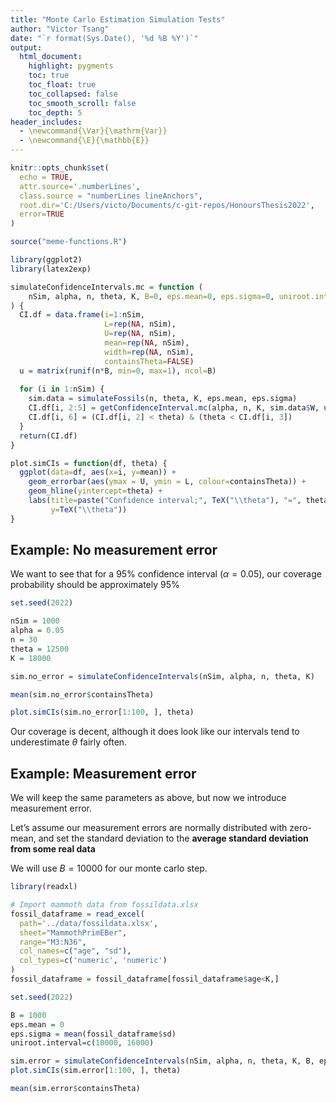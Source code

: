 ---
title: "Monte Carlo Estimation Simulation Tests"
author: "Victor Tsang"
date: "`r format(Sys.Date(), '%d %B %Y')`"
output:
  html_document:
    highlight: pygments
    toc: true
    toc_float: true
    toc_collapsed: false
    toc_smooth_scroll: false
    toc_depth: 5
header_includes:
  - \newcommand{\Var}{\mathrm{Var}}
  - \newcommand{\E}{\mathbb{E}}
---

```{=html}
<style>
body
  { counter-reset: source-line 0; }
pre.numberSource code
  { counter-reset: none; }
</style>
```

```{r setup, include=FALSE}
knitr::opts_chunk$set(
  echo = TRUE,
  attr.source='.numberLines',
  class.source = "numberLines lineAnchors",
  root.dir='C:/Users/victo/Documents/c-git-repos/HonoursThesis2022',
  error=TRUE
)
```

```{r}
source("meme-functions.R")

library(ggplot2)
library(latex2exp)

simulateConfidenceIntervals.mc = function (
    nSim, alpha, n, theta, K, B=0, eps.mean=0, eps.sigma=0, uniroot.interval=NA
) {
  CI.df = data.frame(i=1:nSim,
                     L=rep(NA, nSim),
                     U=rep(NA, nSim),
                     mean=rep(NA, nSim),
                     width=rep(NA, nSim),
                     containsTheta=FALSE)
  u = matrix(runif(n*B, min=0, max=1), ncol=B)
  
  for (i in 1:nSim) {
    sim.data = simulateFossils(n, theta, K, eps.mean, eps.sigma)
    CI.df[i, 2:5] = getConfidenceInterval.mc(alpha, n, K, sim.data$W, u, eps.sigma, eps.mean, uniroot.interval)
    CI.df[i, 6] = (CI.df[i, 2] < theta) & (theta < CI.df[i, 3])
  }
  return(CI.df)
}

plot.simCIs = function(df, theta) {
  ggplot(data=df, aes(x=i, y=mean)) +
    geom_errorbar(aes(ymax = U, ymin = L, colour=containsTheta)) +
    geom_hline(yintercept=theta) +
    labs(title=paste("Confidence interval;", TeX("\\theta"), "=", theta),
         y=TeX("\\theta"))
}
```


## Example: No measurement error

We want to see that for a 95% confidence interval ($\alpha = 0.05$), our coverage probability should be approximately 95%

```{r}
set.seed(2022)

nSim = 1000
alpha = 0.05
n = 30
theta = 12500
K = 18000

sim.no_error = simulateConfidenceIntervals(nSim, alpha, n, theta, K)

mean(sim.no_error$containsTheta)
```

```{r example1_plot}
plot.simCIs(sim.no_error[1:100, ], theta)
```

Our coverage is decent, although it does look like our intervals tend to underestimate $\theta$ fairly often.

## Example: Measurement error

We will keep the same parameters as above, but now we introduce measurement error.

Let's assume our measurement errors are normally distributed with zero-mean, and set the standard deviation to the **average standard deviation from some real data**

We will use $B = 10000$ for our monte carlo step.

```{r}
library(readxl)

# Import mammoth data from fossildata.xlsx
fossil_dataframe = read_excel(
  path='../data/fossildata.xlsx', 
  sheet="MammothPrimEBer", 
  range="M3:N36", 
  col_names=c("age", "sd"), 
  col_types=c('numeric', 'numeric')
)
fossil_dataframe = fossil_dataframe[fossil_dataframe$age<K,]
```


```{r example2_setup}
set.seed(2022)

B = 1000
eps.mean = 0
eps.sigma = mean(fossil_dataframe$sd)
uniroot.interval=c(10000, 16000)

sim.error = simulateConfidenceIntervals(nSim, alpha, n, theta, K, B, eps.mean, eps.sigma, uniroot.interval)
plot.simCIs(sim.error[1:100, ], theta)
```

```{r}
mean(sim.error$containsTheta)
```


